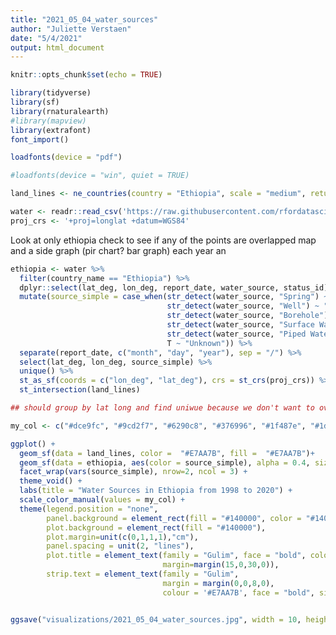 ```yaml
---
title: "2021_05_04_water_sources"
author: "Juliette Verstaen"
date: "5/4/2021"
output: html_document
---
```


```r
knitr::opts_chunk$set(echo = TRUE)

library(tidyverse)
library(sf)
library(rnaturalearth)
#library(mapview)
library(extrafont)
font_import()

loadfonts(device = "pdf")

#loadfonts(device = "win", quiet = TRUE)

land_lines <- ne_countries(country = "Ethiopia", scale = "medium", returnclass = "sf")

water <- readr::read_csv('https://raw.githubusercontent.com/rfordatascience/tidytuesday/master/data/2021/2021-05-04/water.csv')
proj_crs <- '+proj=longlat +datum=WGS84'

```

Look at only ethiopia
check to see if any of the points are overlapped
map and a side graph (pir chart? bar graph) each year an

```r

ethiopia <- water %>% 
  filter(country_name == "Ethiopia") %>% 
  dplyr::select(lat_deg, lon_deg, report_date, water_source, status_id) %>% 
  mutate(source_simple = case_when(str_detect(water_source, "Spring") ~ "Spring",
                                   str_detect(water_source, "Well") ~ "Well",
                                   str_detect(water_source, "Borehole") ~ "Borehole",
                                   str_detect(water_source, "Surface Water") ~ "Surface",
                                   str_detect(water_source, "Piped Water") ~ "Piped",
                                   T ~ "Unknown")) %>% 
  separate(report_date, c("month", "day", "year"), sep = "/") %>% 
  select(lat_deg, lon_deg, source_simple) %>% 
  unique() %>% 
  st_as_sf(coords = c("lon_deg", "lat_deg"), crs = st_crs(proj_crs)) %>% 
  st_intersection(land_lines)

## should group by lat long and find uniwue because we don't want to overrepresent sites that are sampled multiple times

my_col <- c("#dce9fc", "#9cd2f7", "#6290c8", "#376996", "#1f487e", "#1d3461")

ggplot() +
  geom_sf(data = land_lines, color =  "#E7AA7B", fill =  "#E7AA7B")+
  geom_sf(data = ethiopia, aes(color = source_simple), alpha = 0.4, size = 0.5) + 
  facet_wrap(vars(source_simple), nrow=2, ncol = 3) +
  theme_void() +
  labs(title = "Water Sources in Ethiopia from 1998 to 2020") +
  scale_color_manual(values = my_col) +
  theme(legend.position = "none",
        panel.background = element_rect(fill = "#140000", color = "#140000"),
        plot.background = element_rect(fill = "#140000"),
        plot.margin=unit(c(0,1,1,1),"cm"),
        panel.spacing = unit(2, "lines"),
        plot.title = element_text(family = "Gulim", face = "bold", color = "#E7AA7B", size = 18, hjust = 0.5,
                                  margin=margin(15,0,30,0)),
        strip.text = element_text(family = "Gulim", 
                                  margin = margin(0,0,8,0),
                                  colour = '#E7AA7B', face = "bold", size = 12))


ggsave("visualizations/2021_05_04_water_sources.jpg", width = 10, height = 7, dpi=300)

```

